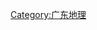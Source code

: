 {{Catnav|頁面分類|各種主題的頁面分類|依中国各省来作的分类|中国各省地理|广东地理}}
{{catmore|潮汕地區}}
{{Commonscat|Chaoshan}}

[[Category:广东地理|Category:广东地理]]